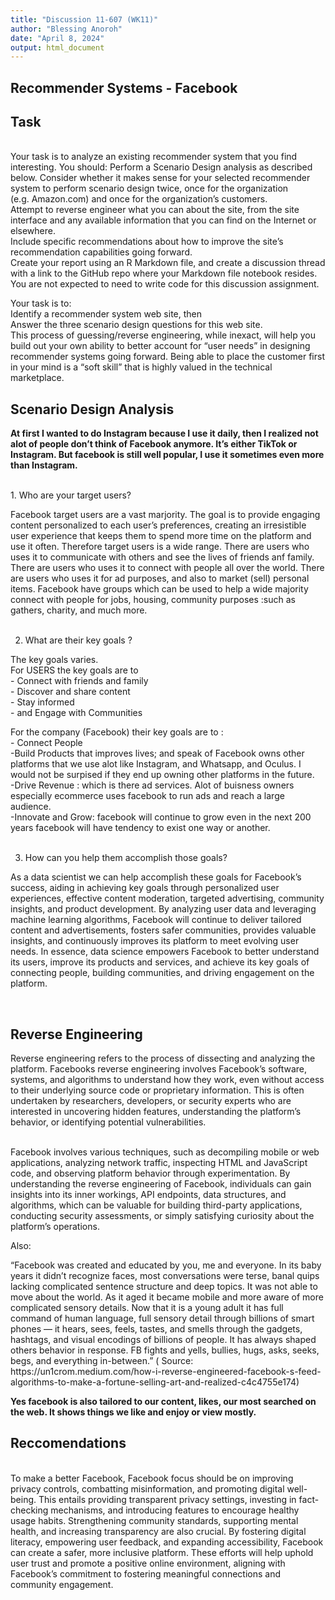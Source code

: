 ```yaml
---
title: "Discussion 11-607 (WK11)"
author: "Blessing Anoroh"
date: "April 8, 2024"
output: html_document
---
```


## Recommender Systems - Facebook

## Task 

  \
Your task is to analyze an existing recommender system that you find interesting.  You should:
Perform a Scenario Design analysis as described below.  Consider whether it makes sense for your selected recommender system to perform scenario design twice, once for the organization (e.g. Amazon.com) and once for the organization's customers.    \
Attempt to reverse engineer what you can about the site, from the site interface and any available information that you can find on the Internet or elsewhere.   \
Include specific recommendations about how to improve the site's recommendation capabilities going forward. \
Create your report using an R Markdown file, and create a discussion thread with a link to the GitHub repo where your Markdown file notebook resides.  You are not expected to need to write code for this discussion assignment.
\

Your task is to:    \
Identify a recommender system web site, then    \
Answer the three scenario design questions for this web site.  \
This process of guessing/reverse engineering, while inexact, will help you build out your own ability to better account for “user needs” in designing recommender systems going forward.  Being able to place the customer first in your mind is a “soft skill” that is highly valued in the technical marketplace.
\


## Scenario Design Analysis

**At first I wanted to do Instagram because I use it daily, then I realized not alot of people don't think of Facebook anymore. It's either TikTok or Instagram. But facebook is still well popular, I use it sometimes even more than Instagram.**

\
1. Who are your target users?

Facebook target users are a vast marjority. The goal is to provide engaging content personalized to each user's preferences, creating an irresistible user experience that keeps them to spend more time on the platform and use it often. Therefore target users is a wide range.
There are users who uses it to communicate with others and see the lives of friends anf family. There are users who uses it to connect with people all over the world. There are users who uses it for ad purposes, and also to market (sell) personal items. Facebook have groups which can be used to help a wide majority connect with people for jobs, housing, community purposes :such as gathers, charity, and much more.
\
\

2. What are their key goals ?   

The key goals varies.   \
For USERS the key goals are to    \
  -  Connect with friends and family        \
  - Discover and share content        \
  - Stay informed               \
  - and Engage with Communities       \
  
  
For the company (Facebook) their key goals are to :   \
- Connect People        \
-Build Products that improves lives; and speak of Facebook owns other platforms that we use alot like Instagram, and Whatsapp, and Oculus. I would not be surpised if they end up owning other platforms in the future.        \
-Drive Revenue : which is there ad services. Alot of buisness owners especially ecommerce uses facebook to run ads and reach a large audience.       \
-Innovate and Grow: facebook will continue to grow even in the next 200 years facebook will have tendency to exist one way or another.
\
\

3. How can you help them accomplish those goals?

As a data scientist we can help accomplish these goals for Facebook's success, aiding in achieving key goals through personalized user experiences, effective content moderation, targeted advertising, community insights, and product development. By analyzing user data and leveraging machine learning algorithms, Facebook will continue to deliver tailored content and advertisements, fosters safer communities, provides valuable insights, and continuously improves its platform to meet evolving user needs. In essence, data science empowers Facebook to better understand its users, improve its products and services, and achieve its key goals of connecting people, building communities, and driving engagement on the platform.

\

## Reverse Engineering

Reverse engineering refers to the process of dissecting and analyzing the platform.
Facebooks reverse engineering involves Facebook's software, systems, and algorithms to understand how they work, even without access to their underlying source code or proprietary information. This is often undertaken by researchers, developers, or security experts who are interested in uncovering hidden features, understanding the platform's behavior, or identifying potential vulnerabilities.

\
 Facebook involves various techniques, such as decompiling mobile or web applications, analyzing network traffic, inspecting HTML and JavaScript code, and observing platform behavior through experimentation. By understanding the reverse engineering of Facebook, individuals can gain insights into its inner workings, API endpoints, data structures, and algorithms, which can be valuable for building third-party applications, conducting security assessments, or simply satisfying curiosity about the platform's operations.

Also:

"Facebook was created and educated by you, me and everyone. In its baby years it didn’t recognize faces, most conversations were terse, banal quips lacking complicated sentence structure and deep topics. It was not able to move about the world. As it aged it became mobile and more aware of more complicated sensory details. Now that it is a young adult it has full command of human language, full sensory detail through billions of smart phones — it hears, sees, feels, tastes, and smells through the gadgets, hashtags, and visual encodings of billions of people. It has always shaped others behavior in response. FB fights and yells, bullies, hugs, asks, seeks, begs, and everything in-between." ( Source: https://un1crom.medium.com/how-i-reverse-engineered-facebook-s-feed-algorithms-to-make-a-fortune-selling-art-and-realized-c4c4755e174)

**Yes facebook is also tailored to our content, likes, our most searched on the web. It shows things we like and enjoy or view mostly.**


## Reccomendations

\
To make a better Facebook, Facebook focus should be on improving privacy controls, combatting misinformation, and promoting digital well-being. This entails providing transparent privacy settings, investing in fact-checking mechanisms, and introducing features to encourage healthy usage habits. Strengthening community standards, supporting mental health, and increasing transparency are also crucial. By fostering digital literacy, empowering user feedback, and expanding accessibility, Facebook can create a safer, more inclusive platform. These efforts will help uphold user trust and promote a positive online environment, aligning with Facebook's commitment to fostering meaningful connections and community engagement.


\